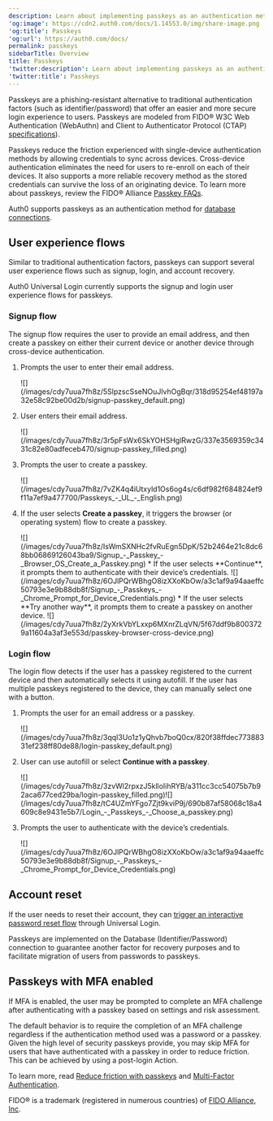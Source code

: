 ```yaml
---
description: Learn about implementing passkeys as an authentication method
'og:image': https://cdn2.auth0.com/docs/1.14553.0/img/share-image.png
'og:title': Passkeys
'og:url': https://auth0.com/docs/
permalink: passkeys
sidebarTitle: Overview
title: Passkeys
'twitter:description': Learn about implementing passkeys as an authentication method
'twitter:title': Passkeys
---
```

Passkeys are a phishing-resistant alternative to traditional authentication factors (such as identifier/password) that offer an easier and more secure login experience to users. Passkeys are modeled from FIDO® W3C Web Authentication (WebAuthn) and Client to Authenticator Protocol (CTAP) [specifications](https://fidoalliance.org/specs/fido-v2.1-ps-20210615/fido-client-to-authenticator-protocol-v2.1-ps-errata-20220621.html#intro)).

Passkeys reduce the friction experienced with single-device authentication methods by allowing credentials to sync across devices. Cross-device authentication eliminates the need for users to re-enroll on each of their devices. It also supports a more reliable recovery method as the stored credentials can survive the loss of an originating device. To learn more about passkeys, review the FIDO® Alliance [Passkey FAQs](https://fidoalliance.org/passkeys/#faq).

Auth0 supports passkeys as an authentication method for [database connections](/docs/authenticate/database-connections).

## User experience flows

Similar to traditional authentication factors, passkeys can support several user experience flows such as signup, login, and account recovery.

<Callout icon="file-lines" color="#0EA5E9" iconType="regular">

Auth0 Universal Login currently supports the signup and login user experience flows for passkeys.

</Callout>

### Signup flow

The signup flow requires the user to provide an email address, and then create a passkey on either their current device or another device through cross-device authentication.

1. Prompts the user to enter their email address.

   <Frame>![](/images/cdy7uua7fh8z/5SlpzscSseNOuJlvhOgBqr/318d95254ef48197a32e58c92be00d2b/signup-passkey_default.png)</Frame>
2. User enters their email address.

   <Frame>![](/images/cdy7uua7fh8z/3r5pFsWx6SkYOHSHglRwzG/337e3569359c3431c82e80adfeceb470/signup-passkey_filled.png)</Frame>
3. Prompts the user to create a passkey.

   <Frame>![](/images/cdy7uua7fh8z/7vZK4q4iUtxyld1Os6og4s/c6df982f684824ef9f11a7ef9a477700/Passkeys_-_UL_-_English.png)</Frame>
4. If the user selects **Create a passkey**, it triggers the browser (or operating system) flow to create a passkey.

   <Frame>![](/images/cdy7uua7fh8z/IsWmSXNHc2fvRuEgn5DpK/52b2464e21c8dc68bb06869126043ba9/Signup_-_Passkey_-_Browser_OS_Create_a_Passkey.png)</Frame>
   * If the user selects **Continue**, it prompts them to authenticate with their device’s credentials.

     <Frame>![](/images/cdy7uua7fh8z/6OJlPQrWBhgO8izXXoKbOw/a3c1af9a94aaeffc50793e3e9b88db8f/Signup_-_Passkeys_-_Chrome_Prompt_for_Device_Credentials.png)</Frame>
   * If the user selects **Try another way**, it prompts them to create a passkey on another device.

     <Frame>![](/images/cdy7uua7fh8z/2yXrkVbYLxxp6MXnrZLqVN/5f67ddf9b8003729a11604a3af3e553d/passkey-browser-cross-device.png)</Frame>

### Login flow

The login flow detects if the user has a passkey registered to the current device and then automatically selects it using autofill. If the user has multiple passkeys registered to the device, they can manually select one with a button.

1. Prompts the user for an email address or a passkey.

   <Frame>![](/images/cdy7uua7fh8z/3qqI3Uo1z1yQhvb7boQ0cx/820f38ffdec77388331ef238ff80de88/login-passkey_default.png)</Frame>
2. User can use autofill or select **Continue with a passkey**.

   <Frame>![](/images/cdy7uua7fh8z/3zvWl2rpxzJ5klloIihRYB/a311cc3cc54075b7b92aca677ced29ba/login-passkey_filled.png)</Frame><Frame>![](/images/cdy7uua7fh8z/tC4UZmYFgo7Zjt9kviP9j/690b87af58068c18a4609c8e9431e5b7/Login_-_Passkeys_-_Choose_a_passkey.png)</Frame>
3. Prompts the user to authenticate with the device’s credentials.

   <Frame>![](/images/cdy7uua7fh8z/6OJlPQrWBhgO8izXXoKbOw/a3c1af9a94aaeffc50793e3e9b88db8f/Signup_-_Passkeys_-_Chrome_Prompt_for_Device_Credentials.png)</Frame>

## Account reset

If the user needs to reset their account, they can [trigger an interactive password reset flow](/docs/authenticate/database-connections/password-change#universal-login-page) through <Tooltip tip="Universal Login: Your application redirects to Universal Login, hosted on Auth0's Authorization Server, to verify a user's identity." cta="View Glossary" href="/docs/glossary?term=Universal+Login">Universal Login</Tooltip>.

Passkeys are implemented on the Database (Identifier/Password) connection to guarantee another factor for recovery purposes and to facilitate migration of users from passwords to passkeys.

## Passkeys with MFA enabled

If <Tooltip tip="Multi-factor authentication (MFA): User authentication process that uses a factor in addition to username and password such as a code via SMS." cta="View Glossary" href="/docs/glossary?term=MFA">MFA</Tooltip> is enabled, the user may be prompted to complete an MFA challenge after authenticating with a passkey based on settings and risk assessment.

The default behavior is to require the completion of an MFA challenge regardless if the authentication method used was a password or a passkey. Given the high level of security passkeys provide, you may skip MFA for users that have authenticated with a passkey in order to reduce friction. This can be achieved by using a post-login Action.

To learn more, read [Reduce friction with passkeys](/docs/customize/actions/explore-triggers/signup-and-login-triggers/login-trigger#reduce-friction-with-passkeys) and [Multi-Factor Authentication](/docs/secure/multi-factor-authentication).

<Callout icon="file-lines" color="#0EA5E9" iconType="regular">

FIDO® is a trademark (registered in numerous countries) of [FIDO Alliance, Inc](https://fidoalliance.org/).

</Callout>